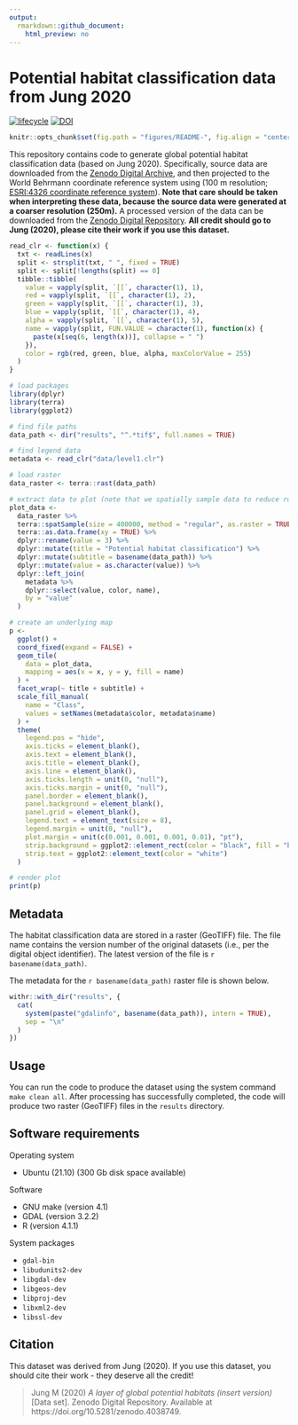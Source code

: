 ```yaml
---
output:
  rmarkdown::github_document:
    html_preview: no
---
```


<!--- README.md is generated from README.Rmd. Please edit that file -->

# Potential habitat classification data from Jung 2020

[![lifecycle](https://img.shields.io/badge/Lifecycle-stable-brightgreen.svg)](https://lifecycle.r-lib.org/articles/stages.html)
[![DOI](https://img.shields.io/badge/DOI-TODO-blue.svg)](https://doi.org/TODO)

```r
knitr::opts_chunk$set(fig.path = "figures/README-", fig.align = "center")
```

This repository contains code to generate global potential habitat classification data (based on Jung 2020). Specifically, source data are downloaded from the [Zenodo Digital Archive](https://doi.org/10.5281/zenodo.4038749), and then projected to the World Behrmann coordinate reference system using (100 m resolution; [ESRI:4326 coordinate reference system](https://epsg.io/54017)). **Note that care should be taken when interpreting these data, because the source data were generated at a coarser resolution (250m).**  A processed version of the data can be downloaded from the [Zenodo Digital Repository](https://doi.org/TODO). **All credit should go to Jung (2020), please cite their work if you use this dataset.**

```r
read_clr <- function(x) {
  txt <- readLines(x)
  split <- strsplit(txt, " ", fixed = TRUE)
  split <- split[!lengths(split) == 0]
  tibble::tibble(
    value = vapply(split, `[[`, character(1), 1),
    red = vapply(split, `[[`, character(1), 2),
    green = vapply(split, `[[`, character(1), 3),
    blue = vapply(split, `[[`, character(1), 4),
    alpha = vapply(split, `[[`, character(1), 5),
    name = vapply(split, FUN.VALUE = character(1), function(x) {
      paste(x[seq(6, length(x))], collapse = " ")
    }),
    color = rgb(red, green, blue, alpha, maxColorValue = 255)
  )
}
```

```r
# load packages
library(dplyr)
library(terra)
library(ggplot2)

# find file paths
data_path <- dir("results", "^.*tif$", full.names = TRUE)

# find legend data
metadata <- read_clr("data/level1.clr")

# load raster
data_raster <- terra::rast(data_path)

# extract data to plot (note that we spatially sample data to reduce run time)
plot_data <-
  data_raster %>%
  terra::spatSample(size = 400000, method = "regular", as.raster = TRUE) %>%
  terra::as.data.frame(xy = TRUE) %>%
  dplyr::rename(value = 3) %>%
  dplyr::mutate(title = "Potential habitat classification") %>%
  dplyr::mutate(subtitle = basename(data_path)) %>%
  dplyr::mutate(value = as.character(value)) %>%
  dplyr::left_join(
    metadata %>%
    dplyr::select(value, color, name),
    by = "value"
  )

# create an underlying map
p <-
  ggplot() +
  coord_fixed(expand = FALSE) +
  geom_tile(
    data = plot_data,
    mapping = aes(x = x, y = y, fill = name)
  ) +
  facet_wrap(~ title + subtitle) +
  scale_fill_manual(
    name = "Class",
    values = setNames(metadata$color, metadata$name)
  ) +
  theme(
    legend.pos = "hide",
    axis.ticks = element_blank(),
    axis.text = element_blank(),
    axis.title = element_blank(),
    axis.line = element_blank(),
    axis.ticks.length = unit(0, "null"),
    axis.ticks.margin = unit(0, "null"),
    panel.border = element_blank(),
    panel.background = element_blank(),
    panel.grid = element_blank(),
    legend.text = element_text(size = 8),
    legend.margin = unit(0, "null"),
    plot.margin = unit(c(0.001, 0.001, 0.001, 0.01), "pt"),
    strip.background = ggplot2::element_rect(color = "black", fill = "black"),
    strip.text = ggplot2::element_text(color = "white")
  )
```

```r
# render plot
print(p)
```

## Metadata

The habitat classification data are stored in a raster (GeoTIFF) file. The file name contains the version number of the original datasets (i.e., per the digital object identifier). The latest version of the file is ``r basename(data_path)``.

The metadata for the ``r basename(data_path)`` raster file is shown below.

```r
withr::with_dir("results", {
  cat(
    system(paste("gdalinfo", basename(data_path)), intern = TRUE),
    sep = "\n"
  )
})
```

## Usage

You can run the code to produce the dataset using the system command `make clean all`. After processing has successfully completed, the code will produce two raster (GeoTIFF) files in the `results` directory.

## Software requirements

Operating system

* Ubuntu (21.10) (300 Gb disk space available)

Software

* GNU make (version 4.1)
* GDAL (version 3.2.2)
* R (version 4.1.1)

System packages

* `gdal-bin`
* `libudunits2-dev`
* `libgdal-dev`
* `libgeos-dev`
* `libproj-dev`
* `libxml2-dev`
* `libssl-dev`

## Citation

This dataset was derived from Jung (2020). If you use this dataset, you should cite their work - they deserve all the credit!

> Jung M (2020) *A layer of global potential habitats (insert version)* [Data set]. Zenodo Digital Repository. Available at https://doi.org/10.5281/zenodo.4038749.
